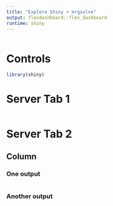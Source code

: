 ```yaml
---
title: "Explore Shiny + mrgsolve"
output: flexdashboard::flex_dashboard
runtime: shiny
---
```



```r

```


# Controls {.sidebar}
```r
library(shiny)


```

# Server Tab 1
```r

```

# Server Tab 2

## Column

### One output
```r


```

### Another output
```r

```



